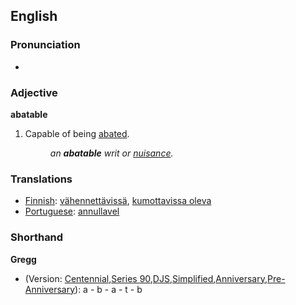 ==English==

===Pronunciation===
*{{audio|en-us-abatable.ogg|Audio (US)}}

===Adjective===
'''abatable'''
#Capable of being [[abate]]d.
#:'' an '''abatable''' writ or [[nuisance]].''

===Translations===
* [[Finnish]]: [[vähennettävissä]], [[kumottavissa oleva]]
* [[Portuguese]]: [[annullavel]]

===Shorthand===
'''Gregg'''
* (Version: [http://en.wikipedia.org/wiki/Gregg_Shorthand#Centennial_Gregg_Shorthand Centennial],[http://en.wikipedia.org/wiki/Gregg_Shorthand#Series_90_Gregg_Shorthand Series 90],[http://en.wikipedia.org/wiki/Gregg_Shorthand#Diamond_Jubilee_Gregg_Shorthand  DJS],[http://en.wikipedia.org/wiki/Gregg_Shorthand#Simplified_Gregg_Shorthand Simplified],[http://en.wikipedia.org/wiki/Gregg_Shorthand#Anniversary_Gregg_Shorthand Anniversary],[http://en.wikipedia.org/wiki/Gregg_Shorthand#Pre-Anniversary_Gregg_Shorthand Pre-Anniversary]): a - b - a - t - b